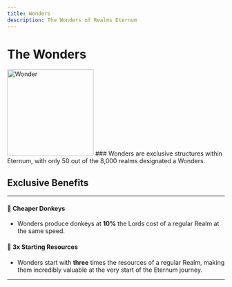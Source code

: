 ```yaml
---
title: Wonders
description: The Wonders of Realms Eternum
---
```


# The Wonders

<img src="/images/buildings/construction/dragonhide.png" alt="Wonder" width="200" className="float-left " />
### Wonders are exclusive structures within Eternum, with only 50 out of the 8,000 realms designated a Wonders.

## Exclusive Benefits

---

#### 🫏 **Cheaper Donkeys**

- Wonders produce donkeys at **10%** the Lords cost of a regular Realm at the same speed.

#### 🔮 **3x Starting Resources**

- Wonders start with **three** times the resources of a regular Realm, making them incredibly valuable at the very start
  of the Eternum journey.

---
